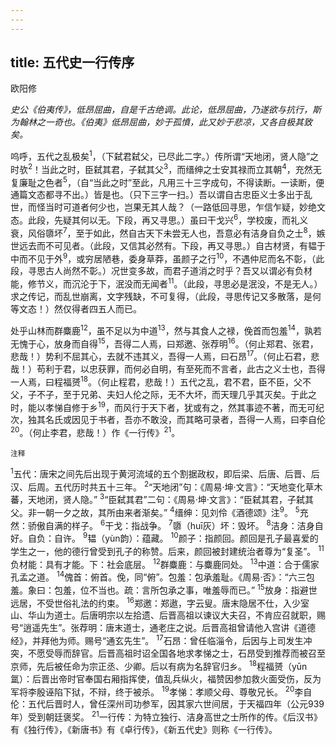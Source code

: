 ```yaml
---
---
---
```

title: 五代史一行传序
---



欧阳修

*史公《伯夷传》，低昂屈曲，自是千古绝调。此论，低昂屈曲，乃遂欲与抗行，斯为翰林之一奇也。《伯夷》低昂屈曲，妙于孤憤，此又妙于悲凉，又各自极其致矣。*

呜呼，五代之乱极矣<sup>1</sup>，（下弑君弑父，已尽此二字。）传所谓“天地闭，贤人隐”之时欤<sup>2</sup>！当此之时，臣弑其君，子弑其父<sup>3</sup>，而缙绅之士安其禄而立其朝<sup>4</sup>，充然无复廉耻之色者<sup>5</sup>，（自“当此之时”至此，凡用三十三字成句，不得读断。一读断，便通篇文态都寻不出。）皆是也。（只下三字一扫。）吾以谓自古忠臣义士多出于乱世，而怪当时可道者何少也，岂果无其人哉？（一路低回寻思，乍信乍疑，妙绝文态。此段，先疑其何以无。下段，再又寻思。）虽曰干戈兴<sup>6</sup>，学校废，而礼义衰，风俗隳坏<sup>7</sup>，至于如此，然自古天下未尝无人也，吾意必有洁身自负之士<sup>8</sup>，嫉世远去而不可见者。（此段，又信其必然有。下段，再又寻思。）自古材贤，有韫于中而不见于外<sup>9</sup>，或穷居陋巷，委身草莽，虽颜子之行<sup>10</sup>，不遇仲尼而名不彰，（此段，寻思古人尚然不彰。）况世变多故，而君子道消之时乎？吾又以谓必有负材能，修节义，而沉沦于下，泯没而无闻者<sup>11</sup>。（此段，寻思必是泯没，不是无人。）求之传记，而乱世崩离，文字残缺，不可复得，（此段，寻思传记又多散落，是何等文态！）然仅得者四五人而已。

处乎山林而群麋鹿<sup>12</sup>，虽不足以为中道<sup>13</sup>，然与其食人之禄，俛首而包羞<sup>14</sup>，孰若无愧于心，放身而自得<sup>15</sup>，吾得二人焉，曰郑邀、张荐明<sup>16</sup>。（何止郑君、张君，悲哉！）势利不屈其心，去就不违其义，吾得一人焉，曰石昂<sup>17</sup>。（何止石君，悲哉！）苟利于君，以忠获罪，而何必自明，有至死而不言者，此古之义士也，吾得一人焉，曰程福赟<sup>18</sup>。（何止程君，悲哉！）五代之乱，君不君，臣不臣，父不父，子不子，至于兄弟、夫妇人伦之际，无不大坏，而天理几乎其灭矣。于此之时，能以孝悌自修于乡<sup>19</sup>，而风行于天下者，犹或有之，然其事迹不著，而无可纪次，独其名氏或因见于书者，吾亦不敢没，而其略可录者，吾得一人焉，曰李自伦<sup>20</sup>。（何止李君，悲哉！）作《一行传》<sup>21</sup>。

<sup>注释</sup>

<sup>1</sup>五代：唐宋之间先后出现于黄河流域的五个割据政权，即后梁、后唐、后晋、后汉、后周。五代历时共五十三年。
<sup>2</sup>“天地闭”句：《周易·坤·文言》：“天地变化草木蕃，天地闭，贤人隐。”
<sup>3</sup>“臣弑其君”二句：《周易·坤·文言》：“臣弑其君，子弑其父。非一朝一夕之故，其所由来者渐矣。”
<sup>4</sup>缙绅：见刘伶《酒德颂》注<sup>9</sup>。
<sup>5</sup>充然：骄傲自满的样子。
<sup>6</sup>干戈：指战争。
<sup>7</sup>隳（huī灰）坏：毁坏。
<sup>8</sup>洁身：洁身自好。自负：自许。
<sup>9</sup>韫（yùn韵）：蕴藏。
<sup>10</sup>颜子：指颜回。颜回是孔子最喜爱的学生之一，他的德行曾受到孔子的称赞。后来，颜回被封建统治者尊为“复圣”。
<sup>11</sup>负材能：具有才能。下：社会底层。
<sup>12</sup>群麋鹿：与麋鹿同处。
<sup>13</sup>中道：合于儒家孔孟之道。
<sup>14</sup>傀首：俯首。俛，同“俯”。包羞：包承羞耻。《周易·否》：“六三包羞。象曰：包羞，位不当也。疏：言所包承之事，唯羞辱而已。”
<sup>15</sup>放身：指避世远居，不受世俗礼法的约束。
<sup>16</sup>郑邀：郑遨，字云叟。唐末隐居不仕，入少室山、华山为道士。后唐明宗以左拾遗、后晋高祖以谏议大夫召，不肯应召就职，赐号“逍遥先生”。张荐明：唐末道士，通老庄之说。后晋高祖曾请他入宫讲《道德经》，并拜他为师。赐号“通玄先生”。
<sup>17</sup>石昂：曾任临淄令，后因与上司发生冲突，不愿受辱而辞官。后晋高祖时诏全国各地求孝悌之士，石昂受到推荐而被召至京师，先后被任命为宗正丞、少卿。后以有病为名辞官归乡。
<sup>18</sup>程福赟（yūn氲）：后晋出帝时官奉国右厢指挥使，值乱兵纵火，福赞因参加救火面受伤，反为军将李殷诬陷下狱，不辩，终于被杀。
<sup>19</sup>孝悌：孝顺父母、尊敬兄长。
<sup>20</sup>李自伦：五代后晋时人，曾任深州司功参军，因其家六世间居，于天福四年（公元939年）受到朝廷褒奖。
<sup>21</sup>一行传：为特立独行、洁身高世之士所作的传。《后汉书》有《独行传》，《新唐书》有《卓行传》，《新五代史》则称《一行传》。